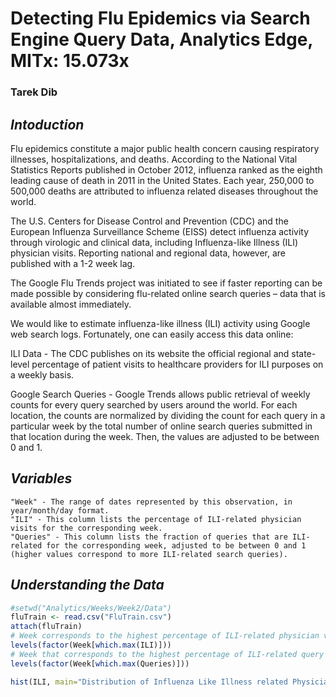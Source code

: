 Detecting Flu Epidemics via Search Engine Query Data, Analytics Edge, MITx: 15.073x
========================================================
### Tarek Dib

## *Intoduction*
Flu epidemics constitute a major public health concern causing respiratory illnesses, hospitalizations, and deaths. According to the National Vital Statistics Reports published in October 2012, influenza ranked as the eighth leading cause of death in 2011 in the United States. Each year, 250,000 to 500,000 deaths are attributed to influenza related diseases throughout the world.

The U.S. Centers for Disease Control and Prevention (CDC) and the European Influenza Surveillance Scheme (EISS) detect influenza activity through virologic and clinical data, including Influenza-like Illness (ILI) physician visits. Reporting national and regional data, however, are published with a 1-2 week lag.

The Google Flu Trends project was initiated to see if faster reporting can be made possible by considering flu-related online search queries -- data that is available almost immediately.

We would like to estimate influenza-like illness (ILI) activity using Google web search logs. Fortunately, one can easily access this data online:

ILI Data - The CDC publishes on its website the official regional and state-level percentage of patient visits to healthcare providers for ILI purposes on a weekly basis.

Google Search Queries - Google Trends allows public retrieval of weekly counts for every query searched by users around the world. For each location, the counts are normalized by dividing the count for each query in a particular week by the total number of online search queries submitted in that location during the week. Then, the values are adjusted to be between 0 and 1. 

## *Variables*
    "Week" - The range of dates represented by this observation, in year/month/day format.
    "ILI" - This column lists the percentage of ILI-related physician visits for the corresponding week.
    "Queries" - This column lists the fraction of queries that are ILI-related for the corresponding week, adjusted to be between 0 and 1 (higher values correspond to more ILI-related search queries).


## *Understanding the Data*
```r
#setwd("Analytics/Weeks/Week2/Data")
fluTrain <- read.csv("FluTrain.csv")
attach(fluTrain)
# Week corresponds to the highest percentage of ILI-related physician visits
levels(factor(Week[which.max(ILI)]))
# Week that corresponds to the highest percentage of ILI-related query fraction
levels(factor(Week[which.max(Queries)]))
```

```r
hist(ILI, main="Distribution of Influenza Like Illness related Physician Visits", xlab="", col="blue")
```

